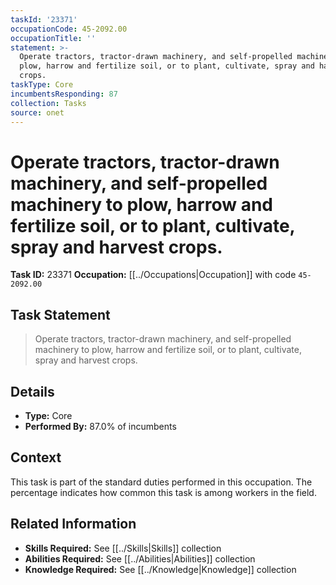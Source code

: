 ```yaml
---
taskId: '23371'
occupationCode: 45-2092.00
occupationTitle: ''
statement: >-
  Operate tractors, tractor-drawn machinery, and self-propelled machinery to
  plow, harrow and fertilize soil, or to plant, cultivate, spray and harvest
  crops.
taskType: Core
incumbentsResponding: 87
collection: Tasks
source: onet
---
```

# Operate tractors, tractor-drawn machinery, and self-propelled machinery to plow, harrow and fertilize soil, or to plant, cultivate, spray and harvest crops.

**Task ID:** 23371
**Occupation:** [[../Occupations|Occupation]] with code `45-2092.00`

## Task Statement

> Operate tractors, tractor-drawn machinery, and self-propelled machinery to plow, harrow and fertilize soil, or to plant, cultivate, spray and harvest crops.

## Details

- **Type:** Core
- **Performed By:** 87.0% of incumbents

## Context

This task is part of the standard duties performed in this occupation. The percentage indicates how common this task is among workers in the field.

## Related Information

- **Skills Required:** See [[../Skills|Skills]] collection
- **Abilities Required:** See [[../Abilities|Abilities]] collection
- **Knowledge Required:** See [[../Knowledge|Knowledge]] collection

